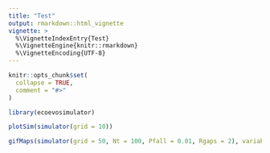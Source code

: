 ```yaml
---
title: "Test"
output: rmarkdown::html_vignette
vignette: >
  %\VignetteIndexEntry{Test}
  %\VignetteEngine{knitr::rmarkdown}
  %\VignetteEncoding{UTF-8}
---
```


```r
knitr::opts_chunk$set(
  collapse = TRUE,
  comment = "#>"
)
```

```r
library(ecoevosimulator)
```

```r
plotSim(simulator(grid = 10))
```

```r
gifMaps(simulator(grid = 50, Nt = 100, Pfall = 0.01, Rgaps = 2), variable = "gaps")
```
